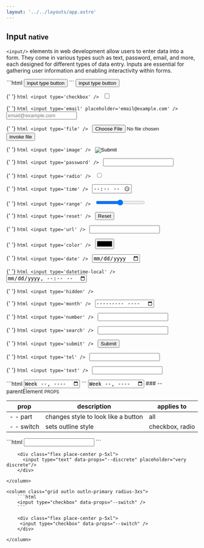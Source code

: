 ```yaml
---
layout: '../../layouts/app.astro'
---
```


## Input <small> native </small>

`<input/>` elements in web development allow users to enter data into a form.
They come in various types such as text, password, email, and more, each
designed for different types of data entry. Inputs are essential for
gathering user information and enabling interactivity within forms.

<x-grid style="--cols: 2;" class="g-sm">
  <x-grid class='grid outln outln-primary radius-3xs'>
    ```html
    <input type="button" value="input type button"/>
    ```
    <column class='align-center[items] flex place-center p-5xl'>
      <input type="button" value="input type button"/>
    </column>
  </x-grid>

{' '}
<x-grid class='grid outln outln-primary radius-3xs'>
	```html
	<input type='checkbox' />
	```
	<column class='align-center[items] flex place-center p-5xl'>
		<input type='checkbox' />
	</column>
</x-grid>

{' '}
<x-grid class='grid outln outln-primary radius-3xs'>
	```html
	<input type='email' placeholder='email@example.com' />
	```
	<column class='align-center[items] flex place-center p-5xl'>
		<input type='email' placeholder='email@example.com' />
	</column>
</x-grid>

{' '}
<x-grid class='grid outln outln-primary radius-3xs'>
	```html
	<input type='file' />
	```
	<column class='align-center[items] flex place-center p-5xl'>
		<input id='demo-file' type='file' />
		<button>invoke file</button>
	</column>
</x-grid>

{' '}
<x-grid class='grid outln outln-primary radius-3xs'>
	```html
	<input type='image' />
	```
	<column class='align-center[items] flex place-center p-5xl'>
		<input type='image' />
	</column>
</x-grid>

{' '}
<x-grid class='grid outln outln-primary radius-3xs'>
	```html
	<input type='password' />
	```
	<column class='align-center[items] flex place-center p-5xl'>
		<input type='password' />
	</column>
</x-grid>

{' '}
<x-grid class='grid outln outln-primary radius-3xs'>
	```html
	<input type='radio' />
	```
	<column class='align-center[items] flex place-center p-5xl'>
		<input type='radio' />
	</column>
</x-grid>

{' '}
<x-grid class='grid outln outln-primary radius-3xs'>
	```html
	<input type='time' />
	```
	<column class='align-center[items] flex place-center p-5xl'>
		<input type='time' />
	</column>
</x-grid>

{' '}
<x-grid class='grid outln outln-primary radius-3xs'>
	```html
	<input type='range' />
	```
	<column class='align-center[items] flex place-center p-5xl'>
		<input type='range' />
	</column>
</x-grid>

{' '}
<x-grid class='grid outln outln-primary radius-3xs'>
	```html
	<input type='reset' />
	```
	<column class='align-center[items] flex place-center p-5xl'>
		<input type='reset' />
	</column>
</x-grid>

{' '}
<x-grid class='grid outln outln-primary radius-3xs'>
	```html
	<input type='url' />
	```
	<column class='align-center[items] flex place-center p-5xl'>
		<input type='url' />
	</column>
</x-grid>

{' '}
<x-grid class='grid outln outln-primary radius-3xs'>
	```html
	<input type='color' />
	```
	<column class='align-center[items] flex place-center p-5xl'>
		<input type='color' />
	</column>
</x-grid>

{' '}
<x-grid class='grid outln outln-primary radius-3xs'>
	```html
	<input type='date' />
	```
	<column class='align-center[items] flex place-center p-5xl'>
		<input type='date' />
	</column>
</x-grid>

{' '}
<x-grid class='grid outln outln-primary radius-3xs'>
	```html
	<input type='datetime-local' />
	```
	<column class='align-center[items] flex place-center p-5xl'>
		<input type='datetime-local' />
	</column>
</x-grid>

{' '}
<x-grid class='grid outln outln-primary radius-3xs'>
	```html
	<input type='hidden' />
	```
	<column class='align-center[items] flex place-center p-5xl'>
		<input type='hidden' />
	</column>
</x-grid>

{' '}
<x-grid class='grid outln outln-primary radius-3xs'>
	```html
	<input type='month' />
	```
	<column class='align-center[items] flex place-center p-5xl'>
		<input type='month' />
	</column>
</x-grid>

{' '}
<x-grid class='grid outln outln-primary radius-3xs'>
	```html
	<input type='number' />
	```
	<column class='align-center[items] flex place-center p-5xl'>
		<input type='number' />
	</column>
</x-grid>

{' '}
<x-grid class='grid outln outln-primary radius-3xs'>
	```html
	<input type='search' />
	```
	<column class='align-center[items] flex place-center p-5xl'>
		<input type='search' />
	</column>
</x-grid>

{' '}
<x-grid class='grid outln outln-primary radius-3xs'>
	```html
	<input type='submit' />
	```
	<column class='align-center[items] flex place-center p-5xl'>
		<input type='submit' />
	</column>
</x-grid>

{' '}
<x-grid class='grid outln outln-primary radius-3xs'>
	```html
	<input type='tel' />
	```
	<column class='align-center[items] flex place-center p-5xl'>
		<input type='tel' />
	</column>
</x-grid>

{' '}
<x-grid class='grid outln outln-primary radius-3xs'>
	```html
	<input type='text' />
	```
	<column class='align-center[items] flex place-center p-5xl'>
		<input type='text' />
	</column>
</x-grid>

  <x-grid class='outln outln-primary radius-3xs'>
    ```html
    <input type="week" />
    ```
    <column class='align-center[items] flex place-center p-5xl'>
      <input type="week" />
    </column>
  </x-grid>
</x-grid>
### -- parentElement <small class="clr-subtext txt-sm"> PROPS </small>

| prop       | description                         | applies to      |
| ---------- | ----------------------------------- | --------------- |
| - - part   | changes style to look like a button | all             |
| - - switch | sets outline style                  | checkbox, radio |

<x-grid style="--cols: 2;" class="g-sm">
    <column class="grid outln outln-primary radius-3xs">
        ```html
        <input type="text" data-props="--discrete" />
        ```

        <div class="flex place-center p-5xl">
          <input type="text" data-props="--discrete" placeholder="very discrete"/>
        </div>

    </column>

    <column class="grid outln outln-primary radius-3xs">
        ```html
        <input type="checkbox" data-props="--switch" />
        ```

        <div class="flex place-center p-5xl">
         <input type="checkbox" data-props="--switch" />
        </div>

    </column>

</x-grid>
